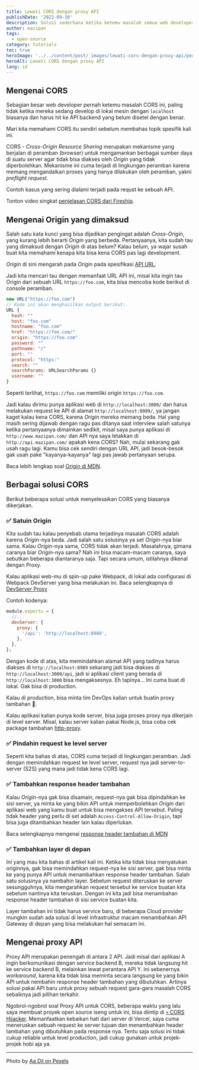 ```yaml
---
title: Lewati CORS dengan proxy API
publishDate: '2022-09-30'
description: Solusi sederhana ketika ketemu masalah semua web developer - CORS, dengan menggunakan bantuan tambahan di tengah, yakni proxy API
author: mazipan
tags:
  - open-source
category: tutorials
toc: true
heroImage: '../../content/post/_images/lewati-cors-dengan-proxy-api/pexels-aa-dil-2598008.jpg'
heroAlt: Lewati CORS dengan proxy API
lang: id
---
```


## Mengenai CORS

Sebagian besar web developer pernah ketemu masalah CORS ini, paling tidak ketika mereka sedang develop di lokal mesin dengan `localhost` biasanya dan harus hit ke API backend yang belum disetel dengan benar.

Mari kita memahami CORS itu sendiri sebelum membahas topik spesifik kali ini.

CORS - _Cross-Origin Resource Sharing_ merupakan mekanisme yang berjalan di peramban (browser) untuk mengamankan berbagai sumber daya di suatu server agar tidak bisa diakses oleh _Origin_ yang tidak diperbolehkan. Mekanisme ini cuma terjadi di lingkungan peramban karena memang mengandalkan proses yang hanya dilakukan oleh peramban, yakni _preflight request_.

Contoh kasus yang sering dialami terjadi pada requst ke sebuah API.

Tonton video singkat [penjelasan CORS dari Fireship](https://www.youtube.com/watch?v=4KHiSt0oLJ0).

## Mengenai Origin yang dimaksud

Salah satu kata kunci yang bisa dijadikan pengingat adalah _Cross-Origin_, yang kurang lebih berarti _Origin_ yang berbeda. Pertanyaanya, kita sudah tau yang dimaksud dengan _Origin_ di atas belum? Kalau belum, ya wajar susah buat kita memahami kenapa kita bisa kena CORS pas lagi development.

_Origin_ di sini mengarah pada _Origin_ pada spesifikasi [API URL](https://developer.mozilla.org/en-US/docs/Glossary/URL).

Jadi kita mencari tau dengan memanfaat URL API ini, misal kita ingin tau Origin dari sebuah URL `https://foo.com`, kita bisa mencoba kode berikut di console peramban.

```js title=url.js
new URL("https://foo.com")
// Kode ini akan menghasilkan output berikut:
URL {
  hash: ""
  host: "foo.com"
  hostname: "foo.com"
  href: "https://foo.com/"
  origin: "https://foo.com"
  password: ""
  pathname: "/"
  port: ""
  protocol: "https:"
  search: ""
  searchParams: URLSearchParams {}
  username: ""
}
```

Seperti terlihat, `https://foo.com` memiliki origin `https://foo.com`.

Jadi kalau dirimu punya aplikasi web di `http://localhost:3000/` dan harus melakukan request ke API di alamat `http://localhost:8989/`, ya jangan kaget kalau kena CORS, karena _Origin_ mereka memang beda. Hal yang masih sering dijawab dengan ragu pas ditanya saat interview salah satunya ketika pertanyaanya dimainkan sedikit, misal saya punya aplikasi di `http://www.mazipan.com/` dan API nya saya letakkan di `http://api.mazipan.com/` apakah kena CORS? Nah, mulai sekarang gak usah ragu lagi. Kamu bisa cek sendiri dengan URL API, jadi besok-besok gak usah pake "kayanya-kayanya" lagi pas jawab pertanyaan serupa.

Baca lebih lengkap soal [Origin di MDN](https://developer.mozilla.org/en-US/docs/Glossary/Origin).

## Berbagai solusi CORS

Berikut beberapa solusi untuk menyelesaikan CORS yang biasanya dikerjakan.

### ✅ Satuin Origin

Kita sudah tau kalau penyebab utama terjadinya masalah CORS adalah karena _Origin_-nya beda. Jadi salah satu solusinya ya set _Origin_-nya biar sama. Kalau _Origin_-nya sama, CORS tidak akan terjadi. Masalahnya, gimana caranya biar _Origin_-nya sama? Nah ini bisa macam-macam caranya, saya sebutkan beberapa diantaranya saja. Tapi secara umum, istilahnya dikenal dengan Proxy.

Kalau aplikasi web-mu di spin-up pake Webpack, di lokal ada configurasi di Webpack DevServer yang bisa melakukan ini. Baca selengkapnya di [DevServer Proxy](https://webpack.js.org/configuration/dev-server/#devserverproxy)

Contoh kodenya:

```js title=webpack.config.js
module.exports = {
  //...
  devServer: {
    proxy: {
      '/api': 'http://localhost:8989',
    },
  },
};
```

Dengan kode di atas, kita memindahkan alamat API yang tadinya harus diakses di `http://localhost:8989` sekarang jadi bisa diakses di `http://localhost:3000/api`, jadi si aplikasi client yang berada di `http://localhost:3000` bisa mengaksesnya. Eh tapinya... Ini cuma buat di lokal. Gak bisa di production.

Kalau di production, bisa minta tim DevOps kalian untuk buatin proxy tambahan 🙊.

Kalau aplikasi kalian punya kode server, bisa juga proses proxy nya dikerjain di level server. Misal, kalau server kalian pakai Node.js, bisa coba cek package tambahan [http-proxy](https://github.com/http-party/node-http-proxy).

### ✅ Pindahin request ke level server

Seperti kita bahas di atas, CORS cuma terjadi di lingkungan peramban. Jadi dengan memindahkan request ke level server, request nya jadi server-to-server (S2S) yang mana jadi tidak kena CORS lagi.

### ✅ Tambahkan response header tambahan

Kalau _Origin_-nya gak bisa disamain, request-nya gak bisa dipindahkan ke sisi server, ya minta ke yang bikin API untuk memperbolehkan _Origin_ dari aplikasi web yang kamu buat untuk bisa mengakses API tersebut. Paling tidak header yang perlu di set adalah `Access-Control-Allow-Origin`, tapi bisa juga ditambahkan header lain kalau diperlukan.

Baca selengkapnya mengenai [response header tambahan di MDN](https://developer.mozilla.org/en-US/docs/Web/HTTP/CORS#the_http_response_headers)

### ✅ Tambahkan layer di depan

Ini yang mau kita bahas di artikel kali ini. Ketika kita tidak bisa menyatukan originnya, gak bisa memindahkan request-nya ke sisi server, gak bisa minta ke yang punya API untuk menambahkan response header tambahan. Salah satu solusinya ya nambahin layer. Sebelum request diteruskan ke server sesungguhnya, kita mengarahkan request tersebut ke service buatan kita sebelum nantinya kita teruskan. Dengan ini kita jadi bisa menambahan response header tambahan di sisi service buatan kita.

Layer tambahan ini tidak harus service baru, di beberapa Cloud provider mungkin sudah ada solusi di level infrastruktur macam menambahkan API Gateway di depan yang bisa melakukan hal semacam ini.

## Mengenai proxy API

Proxy API merupakan penengah di antara 2 API. Jadi misal dari aplikasi A ingin berkomunikasi dengan service backend B, mereka tidak langsung hit ke service backend B, melainkan lewat perantara API Y. Ini sebenernya _workaround_, karena kita tidak bisa meminta secara langsung ke yang bikin API untuk nembahin response header tambahan yang dibutuhkan. Artinya solusi pakai API baru untuk proxy sebuah request gara-gara masalah CORS sebaiknya jadi pilihan terkahir.

Ngobrol-ngobrol soal Proxy API untuk CORS, beberapa waktu yang lalu saya membuat proyek open source iseng untuk ini, bisa diintip di [💀 CORS Hijacker](https://cors-hijacker.vercel.app/). Memanfaatkan kebaikan hati dari server di Vercel, saya cuma meneruskan sebuah request ke server tujuan dan menambahkan header tambahan yang dibutuhkan pada response nya. Tentu saja solusi ini tidak cukup reliable untuk level production, jadi cukup gunakan untuk projek-projek hobi aja ya.

---

Photo by [Aa Dil on Pexels](https://www.pexels.com/photo/men-s-gray-knit-cap-2598008/)
